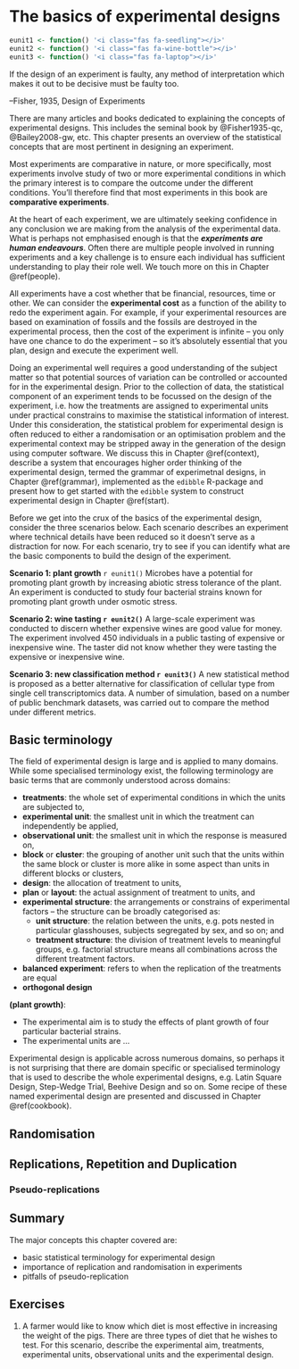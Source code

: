 # The basics of experimental designs {#basics}


```r
eunit1 <- function() '<i class="fas fa-seedling"></i>'
eunit2 <- function() '<i class="fas fa-wine-bottle"></i>'
eunit3 <- function() '<i class="fas fa-laptop"></i>'
```

::: {.blockquote}
If the design of an experiment is faulty, any method of interpretation which makes it out to be decisive must be faulty too.

--Fisher, 1935, Design of Experiments
:::

There are many articles and books dedicated to explaining the concepts of experimental designs. This includes the seminal book by @Fisher1935-qc, @Bailey2008-gw, etc. This chapter presents an overview of the statistical concepts that are most pertinent in designing an experiment. 

Most experiments are comparative in nature, or more specifically, most experiments involve study of two or more experimental conditions in which the primary interest is to compare the outcome under the different conditions. You'll therefore find that most experiments in this book are **comparative experiments**. 

At the heart of each experiment, we are ultimately seeking confidence in any conclusion we are making from the analysis of the experimental data. What is perhaps not emphasised enough is that the **_experiments are human endeavours_**. Often there are multiple people involved in running experiments and a key challenge is to ensure each individual has sufficient understanding to play their role well.  We touch more on this in Chapter \@ref(people). 

All experiments have a cost whether that be financial, resources, time or other. We can consider the **experimental cost** as a function of the ability to redo the experiment again. For example, if your experimental resources are based on examination of fossils and the fossils are destroyed in the experimental process, then the cost of the experiment is infinite -- you only have one chance to do the experiment -- so it's absolutely essential that you plan, design and execute the experiment well.

Doing an experimental well requires a good understanding of the subject matter so that potential sources of variation can be controlled or accounted for in the experimental design. Prior to the collection of data, the statistical component of an experiment tends to be focussed on the design of the experiment, i.e. how the treatments are assigned to experimental units under practical constrains to maximise the statistical information of interest. Under this consideration, the statistical problem for experimental design is often reduced to either a randomisation or an optimisation problem and the experimental context may be stripped away in the generation of the design using computer software. We discuss this in Chapter \@ref(context), describe a system that  encourages higher order thinking of the experimental design, termed the grammar of experimetnal designs, in Chapter \@ref(grammar), implemented as the `edibble` R-package and present how to get started with the `edibble` system to construct experimental design in Chapter \@ref(start).
 
Before we get into the crux of the basics of the experimental design, consider the three scenarios below. Each scenario describes an experiment where technical details have been reduced so it doesn't serve as a distraction for now. For each scenario, try to see if you can identify what are the basic components to build the design of the experiment.
 
::: {.callout .note}

**Scenario 1: plant growth**  `r eunit1()` 
Microbes have a potential for promoting plant growth by increasing abiotic stress tolerance of the plant. An experiment is conducted to study four bacterial strains known for promoting plant growth under osmotic stress.

:::

::: {.callout .note}

**Scenario 2: wine tasting `r eunit2()`**
A large-scale experiment was conducted to discern whether expensive wines are good value for money. The experiment involved 450 individuals in a public tasting of expensive or inexpensive wine. The taster did not know whether they were tasting the expensive or inexpensive wine. 

:::

::: {.callout .note}

**Scenario 3: new classification method `r eunit3()`** A new statistical method is proposed as a better alternative for classification of cellular type from single cell transcriptomics data. A number of simulation, based on a number of public benchmark  datasets, was carried out to compare the method under different metrics. 

:::
 
 

## Basic terminology {#terminology}

The field of experimental design is large and is applied to many domains. While some specialised terminology exist, the following terminology are basic terms that are commonly understood across domains:

* **treatments**: the whole set of experimental conditions in which the units are subjected to,
* **experimental unit**: the smallest unit in which the treatment can independently be applied,
* **observational unit**: the smallest unit in which the response is measured on,
* **block** or **cluster**: the grouping of another unit such that the units within the same block or cluster is more alike in some aspect than units in different blocks or clusters,
* **design**: the allocation of treatment to units, 
* **plan** or **layout**: the actual assignment of treatment to units, and
* **experimental structure**: the arrangements or constrains of experimental factors -- the structure can be broadly categorised as: 
  * **unit structure**: the relation between the units, e.g. pots nested in particular glasshouses, subjects segregated by sex, and so on; and
  * **treatment structure**: the division of treatment levels to meaningful groups, e.g. factorial structure means all combinations across the different treatment factors.
  



* **balanced experiment**: refers to when the replication of the treatments are equal
* **orthogonal design**

::: {.rmdnote .example}

**(plant growth)**: 

* The experimental aim is to study the effects of plant growth of four particular bacterial strains. 
* The experimental units are ... 
:::


Experimental design is applicable across numerous domains, so perhaps it is not surprising that there are domain specific or specialised terminology that is used to describe the whole experimental designs, e.g. Latin Square Design, Step-Wedge Trial, Beehive Design and so on. Some recipe of these named experimental design are presented and discussed in Chapter \@ref(cookbook).


## Randomisation

## Replications, Repetition and Duplication


### Pseudo-replications

## Summary

The major concepts this chapter covered are:

* basic statistical terminology for experimental design 
* importance of replication and randomisation in experiments 
* pitfalls of pseudo-replication 

## Exercises

1. A farmer would like to know which diet is most effective in increasing the weight of the pigs. There are three types of diet that he wishes to test. For this scenario, describe the experimental aim, treatments, experimental units, observational units and the experimental design.
